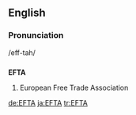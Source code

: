 ==English==

===Pronunciation===
/eff-tah/

==={{acronym}}===
'''EFTA'''

# European Free Trade Association

[[de:EFTA]]
[[ja:EFTA]]
[[tr:EFTA]]